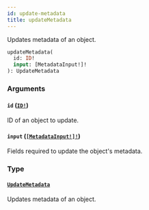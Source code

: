 ```yaml
---
id: update-metadata
title: updateMetadata
---
```


Updates metadata of an object.

```graphql
updateMetadata(
  id: ID!
  input: [MetadataInput!]!
): UpdateMetadata

```

### Arguments

#### `id` ([`ID!`](/docs/developer/api-reference/scalars/id))

ID of an object to update.

#### `input` ([`[MetadataInput!]!`](/docs/developer/api-reference/inputs/metadata-input))

Fields required to update the object's metadata.

### Type

#### [`UpdateMetadata`](/docs/developer/api-reference/objects/update-metadata)

Updates metadata of an object.
